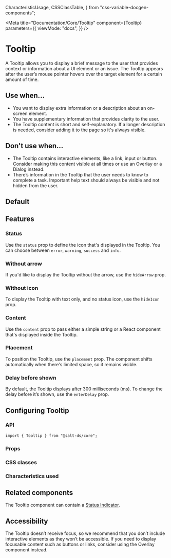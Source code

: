   CharacteristicUsage,
  CSSClassTable,
} from "css-variable-docgen-components";

<Meta
  title="Documentation/Core/Tooltip"
  component={Tooltip}
  parameters={{
    viewMode: "docs",
  }}
/>

# Tooltip

A Tooltip allows you to display a brief message to the user that provides context or information about a UI element or an issue. The Tooltip appears after the user’s mouse pointer hovers over the target element for a certain amount of time.

## Use when...

- You want to display extra information or a description about an on-screen element.
- You have supplementary information that provides clarity to the user.
- The Tooltip content is short and self-explanatory. If a longer description is needed, consider adding it to the page so it's always visible.

## Don't use when...

- The Tooltip contains interactive elements, like a link, input or button. Consider making this content visible at all times or use an Overlay or a Dialog instead.
- There’s information in the Tooltip that the user needs to know to complete a task. Important help text should always be visible and not hidden from the user.

## Default

<Canvas>
  <Story id="core-tooltip--default" />
</Canvas>

## Features

### Status

Use the `status` prop to define the icon that's displayed in the Tooltip. You can choose between `error`, `warning`, `success` and `info`.

<Canvas>
  <Story id="core-tooltip--status" />
</Canvas>

### Without arrow

If you'd like to display the Tooltip without the arrow, use the `hideArrow` prop.

<Canvas>
  <Story id="core-tooltip--without-arrow" />
</Canvas>

### Without icon

To display the Tooltip with text only, and no status icon, use the `hideIcon` prop.

<Canvas>
  <Story id="core-tooltip--without-icon" />
</Canvas>

### Content

Use the `content` prop to pass either a simple string or a React component that's displayed inside the Tooltip.

<Canvas>
  <Story id="core-tooltip--custom-content" />
</Canvas>

### Placement

To position the Tooltip, use the `placement` prop. The component shifts automatically when there's limited space, so it remains visible.

<Canvas>
  <Story id="core-tooltip--placement" />
</Canvas>

### Delay before shown

By default, the Tooltip displays after 300 milliseconds (ms). To change the delay before it’s shown, use the `enterDelay` prop.

<Canvas>
  <Story id="core-tooltip--delay" />
</Canvas>

## Configuring Tooltip

### API

```
import { Tooltip } from "@salt-ds/core";
```

### Props

<ArgsTable of={Tooltip} />

### CSS classes

<CSSClassTable of={Tooltip} />

### Characteristics used

<CharacteristicUsage of={Tooltip} />

## Related components

The Tooltip component can contain a [Status Indicator](?path=/docs/documentation-core-status-indicator--page).

## Accessibility

The Tooltip doesn’t receive focus, so we recommend that you don’t include interactive elements as they won’t be accessible. If you need to display focusable content such as buttons or links, consider using the Overlay component instead.

<HelpAndSupport />
